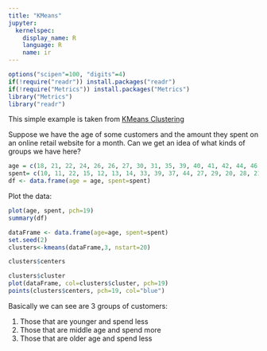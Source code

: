 ```yaml
---
title: "KMeans"
jupyter:
  kernelspec:
    display_name: R
    language: R
    name: ir
---
```


```r
options("scipen"=100, "digits"=4)
if(!require("readr")) install.packages("readr")
if(!require("Metrics")) install.packages("Metrics")
library("Metrics")
library("readr")
```

This simple example is taken from [KMeans Clustering](https://www.guru99.com/r-k-means-clustering.html)

Suppose we have the age of some customers and the amount they spent on an online retail website for a month. Can we get an idea of what kinds of groups we have here?

```r
age = c(18, 21, 22, 24, 26, 26, 27, 30, 31, 35, 39, 40, 41, 42, 44, 46, 47, 48, 49, 54)
spent= c(10, 11, 22, 15, 12, 13, 14, 33, 39, 37, 44, 27, 29, 20, 28, 21, 30, 31, 23, 24)
df <- data.frame(age = age, spent=spent)
```

Plot the data:

```r
plot(age, spent, pch=19)
summary(df)
```

```r
dataFrame <- data.frame(age=age, spent=spent)
set.seed(2)
clusters<-kmeans(dataFrame,3, nstart=20)
```

```r
clusters$centers
```

```r
clusters$cluster
plot(dataFrame, col=clusters$cluster, pch=19)
points(clusters$centers, pch=19, col="blue")
```

Basically we can see are 3 groups of customers:

1. Those that are younger and spend less
1. Those that are middle age and spend more 
1. Those that are older age and spend less

